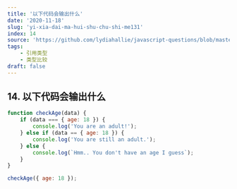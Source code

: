 ```yaml
---
title: '以下代码会输出什么'
date: '2020-11-18'
slug: 'yi-xia-dai-ma-hui-shu-chu-shi-me131'
index: 14
source: 'https://github.com/lydiahallie/javascript-questions/blob/master/zh-CN/README-zh_CN.md#18-%E8%BE%93%E5%87%BA%E6%98%AF%E4%BB%80%E4%B9%88'
tags:
    - 引用类型
    - 类型比较
draft: false
---
```


## 14. 以下代码会输出什么

```js:index.js
function checkAge(data) {
	if (data === { age: 18 }) {
		console.log('You are an adult!');
	} else if (data == { age: 18 }) {
		console.log('You are still an adult.');
	} else {
		console.log(`Hmm.. You don't have an age I guess`);
	}
}

checkAge({ age: 18 });
```
